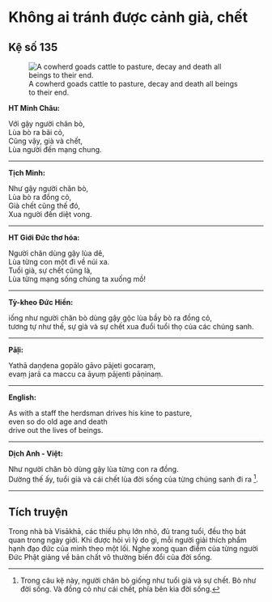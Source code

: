 # Không ai tránh được cảnh già, chết {- #khong-ai-tranh-duoc-canh-gia-chet}

## Kệ số 135 {- #ke-so-135}

![A cowherd goads cattle to pasture, decay and death all beings to their end.](images/kinh-phap-cu-ke-so-135-dhammapada-verse-135.jpg){fig-align="center" .lightbox}

**HT Minh Châu:**

Với gậy người chăn bò,  
Lùa bò ra bãi cỏ,  
Cũng vậy, già và chết,  
Lùa người đến mạng chung.  

<hr class="divider">

**Tịch Minh:**

Như gậy người chăn bò,  
Lùa bò ra đồng cỏ,  
Già chết cũng thế đó,  
Xua người đến diệt vong.  

<hr class="divider">

**HT Giới Đức thơ hóa:**

Người chăn dùng gậy lùa dê,  
Lùa từng con một đi về núi xa.  
Tuổi già, sự chết cũng là,  
Lùa từng mạng sống chúng ta xuống mồ!  

<hr class="divider">

**Tỳ-kheo Đức Hiền:**

iống như người chăn bò dùng gậy gộc lùa bầy bò ra đồng cỏ,  
tương tự như thế, sự già và sự chết xua đuổi tuổi thọ của các chúng sanh.  

<hr class="divider">

**Pāḷi:**

Yathā daṇḍena gopālo gāvo pājeti gocaraṃ,  
evaṃ jarā ca maccu ca āyuṃ pājenti pāṇinaṃ.  

<hr class="divider">

**English:**

As with a staff the herdsman drives his kine to pasture,  
even so do old age and death  
drive out the lives of beings.  

<hr class="divider">

**Dịch Anh - Việt:**

Như người chăn bò dùng gậy lùa từng con ra đồng.  
Dường thế ấy, tuổi già và cái chết lùa đời sống của từng chúng sanh đi ra [^1].  

<hr class="divider">

## Tích truyện {- #tich-truyen}

Trong nhà bà Visākhā, các thiếu phụ lớn nhỏ, đủ trang tuổi, đều thọ bát quan trong ngày giới. Khi được hỏi vì lý do gì, mỗi người giải thích phẩm hạnh đạo đức của mình theo một lối. Nghe xong quan điểm của từng người Ðức Phật giảng về bản chất vô thường biến đổi của đời sống.

[^1]: Trong câu kệ này, người chăn bò giống như tuổi già và sự chết. Bò như đời sống. Và đồng cỏ như cái chết, phía bên kia đời sống.
